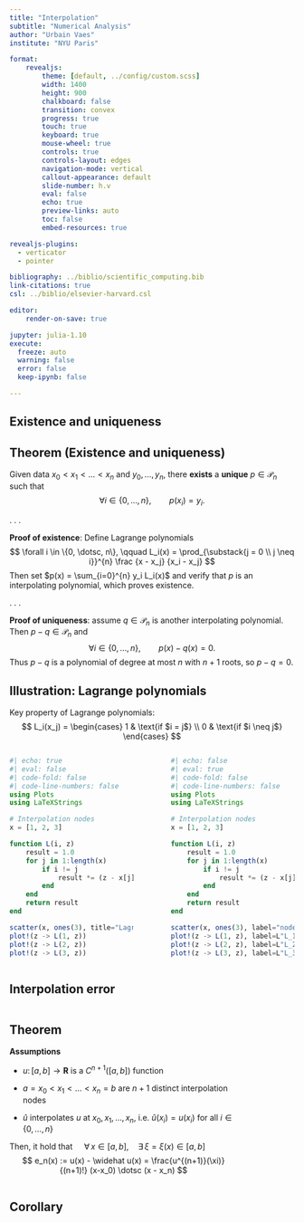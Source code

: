 ```yaml
---
title: "Interpolation"
subtitle: "Numerical Analysis"
author: "Urbain Vaes"
institute: "NYU Paris"

format:
    revealjs:
        theme: [default, ../config/custom.scss]
        width: 1400
        height: 900
        chalkboard: false
        transition: convex
        progress: true
        touch: true
        keyboard: true
        mouse-wheel: true
        controls: true
        controls-layout: edges
        navigation-mode: vertical
        callout-appearance: default
        slide-number: h.v
        eval: false
        echo: true
        preview-links: auto
        toc: false
        embed-resources: true

revealjs-plugins:
  - verticator
  - pointer

bibliography: ../biblio/scientific_computing.bib
link-citations: true
csl: ../biblio/elsevier-harvard.csl

editor:
    render-on-save: true

jupyter: julia-1.10
execute:
  freeze: auto
  warning: false
  error: false
  keep-ipynb: false

---
```


## Existence and uniqueness {.smaller}

::: {.callout-note icon=false}
## Theorem (Existence and uniqueness)
Given data $x_0 < x_1< \dotsc < x_n$ and $y_0, \dotsc, y_n$,
there **exists** a **unique** $p \in \mathcal P_n$ such that
$$
\forall i \in \{0, \dotsc, n\}, \qquad p(x_i) = y_i.
$$
:::

. . .

**Proof of existence**: Define [Lagrange]{.emph} polynomials
$$
\forall i \in \{0, \dotsc, n\}, \qquad
L_i(x) = \prod_{\substack{j = 0 \\ j \neq i}}^{n} \frac {x - x_j} {x_i - x_j}
$$
Then set $p(x) = \sum_{i=0}^{n} y_i L_i(x)$ and verify that $p$ is an interpolating polynomial,
which proves existence.

. . .

**Proof of uniqueness**: 
assume $q \in \mathcal P_n$ is another interpolating polynomial.
Then $p - q \in \mathcal P_n$ and
$$
    \forall i \in \{0, \dotsc, n\}, \qquad
    p(x) - q(x) = 0.
$$
Thus $p - q$ is a polynomial of degree at most $n$ with $n + 1$ roots, so $p - q = 0$.

## Illustration: Lagrange polynomials {.smaller}

Key property of Lagrange polynomials:
$$
L_i(x_j) = 
\begin{cases} 
1 & \text{if $i = j$} \\
0 & \text{if $i \neq j$}
\end{cases}
$$

:::: {.columns}

::: {.column width="45%"}
```julia
#| echo: true
#| eval: false
#| code-fold: false
#| code-line-numbers: false
using Plots
using LaTeXStrings

# Interpolation nodes
x = [1, 2, 3]

function L(i, z)
    result = 1.0
    for j in 1:length(x)
        if i != j
            result *= (z - x[j]) / (x[i] - x[j])
        end
    end
    return result
end

scatter(x, ones(3), title="Lagrange polynomials")
plot!(z -> L(1, z))
plot!(z -> L(2, z))
plot!(z -> L(3, z))
```
:::

::: {.column width="5%"}
:::

::: {.column width="45%"}
```julia
#| echo: false
#| eval: true
#| code-fold: false
#| code-line-numbers: false
using Plots
using LaTeXStrings

# Interpolation nodes
x = [1, 2, 3]

function L(i, z)
    result = 1.0
    for j in 1:length(x)
        if i != j
            result *= (z - x[j]) / (x[i] - x[j])
        end
    end
    return result
end

scatter(x, ones(3), label="nodes", title="Lagrange polynomials")
plot!(z -> L(1, z), label=L"L_1")
plot!(z -> L(2, z), label=L"L_2")
plot!(z -> L(3, z), label=L"L_3")
```
:::
::::

## Interpolation error

::: {.column width="80%"}
::: {.callout-note icon=false}
## Theorem
**Assumptions**

- $u\colon [a, b] \to \mathbf R$ is a $C^{n+1}([a, b])$ function

- $a=x_0< x_1< \dotsc < x_n=b$ are $n+1$ distinct interpolation nodes

- $\widehat u$ interpolates $u$ at $x_0, x_1, \dotsc, x_n$, i.e. $\widehat u(x_i) = u(x_i)$ for all $i ∈ \{0,\dotsc,n\}$

Then, it hold that $\quad ∀\, x ∈ [a,b],\quad ∃\, ξ=ξ(x) ∈ [a,b]$
$$
    e_n(x) := u(x) - \widehat u(x) = \frac{u^{(n+1)}(\xi)}{(n+1)!} (x-x_0) \dotsc (x - x_n)
$$
:::
:::

## Corollary 


